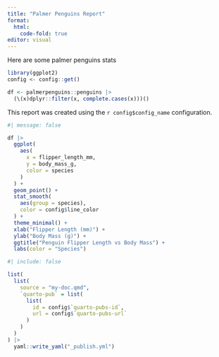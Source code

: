 ```yaml
---
title: "Palmer Penguins Report"
format: 
  html:
    code-fold: true
editor: visual
---
```


Here are some palmer penguins stats

```r
library(ggplot2)
config <- config::get()

df <- palmerpenguins::penguins |>
  (\(x)dplyr::filter(x, complete.cases(x)))()
```

This report was created using the `r config$config_name` configuration.

```r
#| message: false

df |>
  ggplot(
    aes(
      x = flipper_length_mm,
      y = body_mass_g,
      color = species
    )
  ) +
  geom_point() +
  stat_smooth(
    aes(group = species), 
    color = config$line_color
  ) +
  theme_minimal() +
  xlab("Flipper Length (mm)") +
  ylab("Body Mass (g)") +
  ggtitle("Penguin Flipper Length vs Body Mass") +
  labs(color = "Species")
```

```r
#| include: false

list(
  list(
    source = "my-doc.qmd",
    `quarto-pub` = list(
      list(
        id = config$`quarto-pubs-id`,
        url = config$`quarto-pubs-url`
      )
    )
  )
) |>
  yaml::write_yaml("_publish.yml")
```


